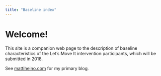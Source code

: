 ```yaml
---
title: "Baseline index"
---
```


# Welcome!

This site is a companion web page to the description of baseline characteristics of the Let's Move It intervention participants, which will be submitted in 2018.

See [mattiheino.com](www.mattiheino.com) for my primary blog.